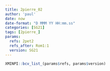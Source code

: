 ```yaml
---
title: 2pierre_02
author: 'paul'
date: now
date-format: "D MMM YY HH:mm.ss"
categories: [SG21]
tags: [2pierre_]
params:
  refs: 2pet2
  refs_after: Rom1:1
  version: SG21
---
```


```r
XMINPI::bcv_list_(params$refs, params$version)
```

